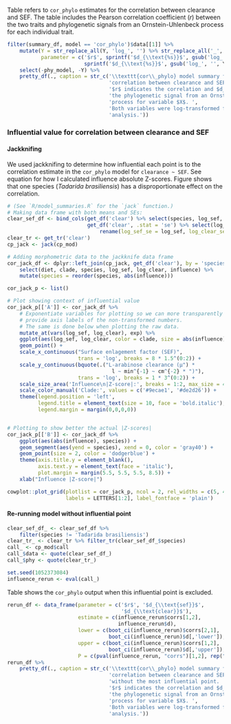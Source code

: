 

Table \ref{tab:results-clear-sef-kable}
refers to `cor_phylo` estimates for the correlation between clearance and SEF.
The table includes the Pearson correlation coefficient ($r$) between the two traits 
and phylogenetic signals from an Ornstein-Uhlenbeck process for each individual trait.


```r
filter(summary_df, model == 'cor_phylo')$data[[1]] %>% 
    mutate(Y = str_replace_all(Y, 'log_', '') %>% str_replace_all('_', ' '), 
           parameter = c('$r$', sprintf('$d_{\\text{%s}}$', gsub('log_', '', Y[2])), 
                         sprintf('$d_{\\text{%s}}$', gsub('log_', '', Y[3])))) %>% 
    select(-phy_model, -Y) %>% 
    pretty_df(., caption = str_c('\\texttt{cor\\_phylo} model summary for the ',
                                 'correlation between clearance and SEF. ',
                                 '$r$ indicates the correlation and $d_X$ indicates ',
                                 'the phylogenetic signal from an Ornstein-Uhlenbeck ',
                                 'process for variable $X$. ',
                                 'Both variables were log-transformed for this ',
                                 'analysis.'))
```




### Influential value for correlation between clearance and SEF

#### Jackknifing

We used jackknifing to determine how influential each point is to the correlation 
estimate in the `cor_phylo` model for `clearance ~ SEF`.
See equation \ref{eq:jackknife} for how I calculated influence absolute Z-scores.
Figure \ref{fig:results-influence-plot-cp} shows that one species 
(*Tadarida brasiliensis*) has a disproportionate effect on the correlation.


```r
# (See `R/model_summaries.R` for the `jack` function.)
# Making data frame with both means and SEs:
clear_sef_df <- bind_cols(get_df('clear') %>% select(species, log_sef, log_clear),
                          get_df('clear', .stat = 'se') %>% select(log_sef, log_clear) %>% 
                              rename(log_sef_se = log_sef, log_clear_se = log_clear))
clear_tr <- get_tr('clear')
cp_jack <- jack(cp_mod)
```



```r
# Adding morphometric data to the jackknife data frame
cor_jack_df <- dplyr::left_join(cp_jack, get_df('clear'), by = 'species') %>% 
    select(diet, clade, species, log_sef, log_clear, influence) %>% 
    mutate(species = reorder(species, abs(influence)))

cor_jack_p <- list()

# Plot showing context of influential value
cor_jack_p[['A']] <- cor_jack_df %>%
    # Exponentiate variables for plotting so we can more transparently
    # provide axis labels of the non-transformed numbers.
    # The same is done below when plotting the raw data.
    mutate_at(vars(log_sef, log_clear), exp) %>%
    ggplot(aes(log_sef, log_clear, color = clade, size = abs(influence))) +
    geom_point() +
    scale_x_continuous("Surface enlagement factor (SEF)",
                       trans = 'log', breaks = 8 * 1.5^(0:2)) +
    scale_y_continuous(bquote(.("L-arabinose clearance (µ") *
                                  l ~ min^{-1} ~ cm^{-2} * ")"),
                       trans = 'log', breaks = 1 * 3^(0:2)) +
    scale_size_area('Influence\n|Z-score|:', breaks = 1:2, max_size = 4) +
    scale_color_manual('Clade:', values = c('#9ecae1', '#de2d26')) +
    theme(legend.position = 'left',
          legend.title = element_text(size = 10, face = 'bold.italic'), 
          legend.margin = margin(0,0,0,0))


# Plotting to show better the actual |Z-scores|
cor_jack_p[['B']] <- cor_jack_df %>%
    ggplot(aes(abs(influence), species)) +
    geom_segment(aes(yend = species), xend = 0, color = 'gray40') +
    geom_point(size = 2, color = 'dodgerblue') +
    theme(axis.title.y = element_blank(),
          axis.text.y = element_text(face = 'italic'),
          plot.margin = margin(5.5, 5.5, 5.5, 8.5)) +
    xlab("Influence |Z-score|")

cowplot::plot_grid(plotlist = cor_jack_p, ncol = 2, rel_widths = c(5, 4),
                   labels = LETTERS[1:2], label_fontface = 'plain')
```





#### Re-running model without influential point

```r
clear_sef_df_ <- clear_sef_df %>% 
    filter(species != 'Tadarida brasiliensis')
clear_tr_ <- clear_tr %>% filter_tr(clear_sef_df_$species)
call_ <- cp_mod$call
call_$data <- quote(clear_sef_df_)
call_$phy <- quote(clear_tr_)

set.seed(1052373084)
influence_rerun <- eval(call_)
```


Table \ref{tab:results-re-run-summ-dfs-cor-phylo} shows the `cor_phylo` output
when this influential point is excluded.

```r
rerun_df <- data_frame(parameter = c('$r$', '$d_{\\text{sef}}$', 
                                     '$d_{\\text{clear}}$'),
                       estimate = c(influence_rerun$corrs[1,2], 
                                    influence_rerun$d),
                       lower = c(boot_ci(influence_rerun)$corrs[2,1],
                                 boot_ci(influence_rerun)$d[,'lower']),
                       upper = c(boot_ci(influence_rerun)$corrs[1,2],
                                 boot_ci(influence_rerun)$d[,'upper']),
                       P = c(pval(influence_rerun, "corrs")[1,2], rep("–", 2)))
rerun_df %>% 
    pretty_df(., caption = str_c('\\texttt{cor\\_phylo} model summary for the ',
                                 'correlation between clearance and SEF ',
                                 'without the most influential point. ',
                                 '$r$ indicates the correlation and $d_X$ indicates ',
                                 'the phylogenetic signal from an Ornstein-Uhlenbeck ',
                                 'process for variable $X$. ',
                                 'Both variables were log-transformed for this ',
                                 'analysis.'))
```




